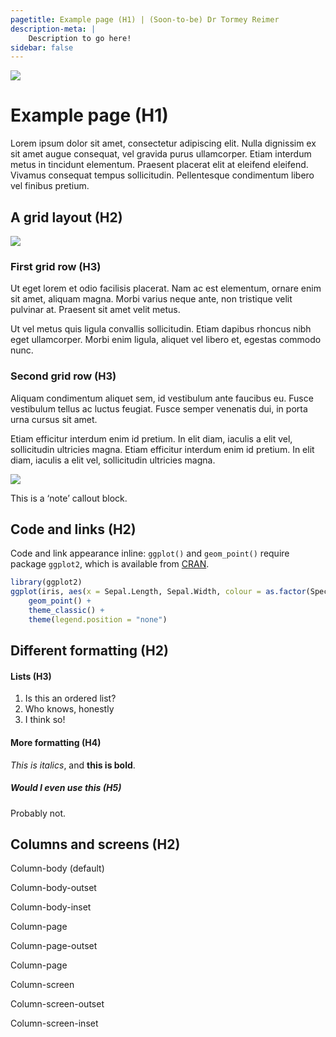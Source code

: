 ```yaml
---
pagetitle: Example page (H1) | (Soon-to-be) Dr Tormey Reimer
description-meta: |
    Description to go here!
sidebar: false
---
```

::: {.column-screen .no-gaps style="margin-bottom: 2rem;"}
![](../resources/images/Matre_5x1.jpg)
:::

# Example page (H1)

Lorem ipsum dolor sit amet, consectetur adipiscing elit. Nulla dignissim ex sit amet augue consequat, vel gravida purus ullamcorper. Etiam interdum metus in tincidunt elementum. Praesent placerat elit at eleifend eleifend. Vivamus consequat tempus sollicitudin. Pellentesque condimentum libero vel finibus pretium.

## A grid layout (H2)

:::: {.grid .justify-item-evenly}
::: {.g-col-4 .align-self-center}
![](/resources/pictures/splash.jpg){fig-alt="Splash!"}
:::

::: {.g-col-8 .align-self-center}
### First grid row (H3)

Ut eget lorem et odio facilisis placerat. Nam ac est elementum, ornare enim sit amet, aliquam magna. Morbi varius neque ante, non tristique velit pulvinar at. Praesent sit amet velit metus.

Ut vel metus quis ligula convallis sollicitudin. Etiam dapibus rhoncus nibh eget ullamcorper. Morbi enim ligula, aliquet vel libero et, egestas commodo nunc.
:::
::::

:::: {.grid .justify-items-evenly}
::: {.g-col-8 .align-self-center}
### Second grid row (H3)

Aliquam condimentum aliquet sem, id vestibulum ante faucibus eu. Fusce vestibulum tellus ac luctus feugiat. Fusce semper venenatis dui, in porta urna cursus sit amet.

Etiam efficitur interdum enim id pretium. In elit diam, iaculis a elit vel, sollicitudin ultricies magna. Etiam efficitur interdum enim id pretium. In elit diam, iaculis a elit vel, sollicitudin ultricies magna.
:::

::: {.g-col-4 .align-self-center}
![](/resources/pictures/splash.jpg)
:::
::::

::: callout-note
This is a 'note' callout block.
:::

## Code and links (H2)

Code and link appearance inline: `ggplot()` and `geom_point()` require package `ggplot2`, which is available from [CRAN](https://cran.r-project.org/web/packages/ggplot2/index.html).

```r
library(ggplot2)
ggplot(iris, aes(x = Sepal.Length, Sepal.Width, colour = as.factor(Species))) +
    geom_point() +
    theme_classic() +
    theme(legend.position = "none")
```

## Different formatting (H2)

#### Lists (H3)

1.  Is this an ordered list?
2.  Who knows, honestly
3.  I think so!

#### More formatting (H4)

*This is italics*, and **this is bold**.

##### Would I even use this (H5)

Probably not.

## Columns and screens (H2)

:::: {.column-body .greybox}
::: {.text-center}
Column-body (default)
:::
::::

:::: {.column-body-outset .greybox}
::: {.text-center}
Column-body-outset
:::
::::

:::: {.column-body-inset .greybox}
::: {.text-center}
Column-body-inset
:::
::::

:::: {.column-page .greybox}
::: {.text-center}
Column-page
:::
::::

:::: {.column-page-outset .greybox}
::: {.text-center}
Column-page-outset
:::
::::

:::: {.column-page-inset .greybox}
::: {.text-center}
Column-page
:::
::::

:::: {.column-screen .greybox}
::: {.text-center}
Column-screen
:::
::::

:::: {.column-screen-outset .greybox}
::: {.text-center}
Column-screen-outset
:::
::::

:::: {.column-screen-inset .greybox}
::: {.text-center}
Column-screen-inset
:::
::::
